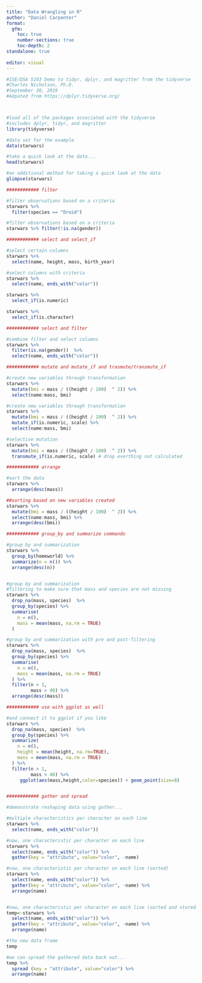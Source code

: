 ```yaml
---
title: "Data Wrangling in R"
author: "Daniel Carpenter"
format: 
  gfm:
    toc: true
    number-sections: true
    toc-depth: 2
standalone: true
    
editor: visual
---
```


```r
#ISE/DSA 5103 Demo to tidyr, dplyr, and magritter from the tidyverse
#Charles Nicholson, Ph.D.
#September 30, 2019
#Adpated from https://dplyr.tidyverse.org/



#load all of the packages associated with the tidyverse
#includes dplyr, tidyr, and magritter
library(tidyverse)

#data set for the example
data(starwars)

#take a quick look at the data...
head(starwars)

#an additional method for taking a quick look at the data
glimpse(starwars)

############ filter

#filter observations based on a criteria
starwars %>% 
  filter(species == "Droid")

#filter observations based on a criteria
starwars %>% filter(!is.na(gender)) 

############ select and select_if

#select certain columns
starwars %>% 
  select(name, height, mass, birth_year)

#select columns with criteria
starwars %>% 
  select(name, ends_with("color"))

starwars %>% 
  select_if(is.numeric)

starwars %>% 
  select_if(is.character)

############ select and filter

#combine filter and select columns
starwars %>% 
  filter(is.na(gender))  %>% 
  select(name, ends_with("color"))

############ mutate and mutate_if and trasmute/transmute_if

#create new variables through transformation 
starwars %>% 
  mutate(bmi = mass / ((height / 100)  ^ 2)) %>%
  select(name:mass, bmi)

#create new variables through transformation 
starwars %>% 
  mutate(bmi = mass / ((height / 100)  ^ 2)) %>%
  mutate_if(is.numeric, scale) %>%
  select(name:mass, bmi)

#selective mutation
starwars %>% 
  mutate(bmi = mass / ((height / 100)  ^ 2)) %>%
  transmute_if(is.numeric, scale) # drop everthing not calculated

############ arrange

#sort the data
starwars %>% 
  arrange(desc(mass))

##sorting based on new variables created
starwars %>% 
  mutate(bmi = mass / ((height / 100)  ^ 2)) %>%
  select(name:mass, bmi) %>%
  arrange(desc(bmi))

############ group_by and summarize commands

#group by and summarization
starwars %>% 
  group_by(homeworld) %>%
  summarize(n = n()) %>%
  arrange(desc(n))


#group by and summarization
#filtering to make sure that mass and species are not missing
starwars %>% 
  drop_na(mass, species)  %>%
  group_by(species) %>%
  summarise(
    n = n(),
    mass = mean(mass, na.rm = TRUE)
  ) 

#group by and summarization with pre and post-filtering
starwars %>%
  drop_na(mass, species)  %>%
  group_by(species) %>%
  summarise(
    n = n(),
    mass = mean(mass, na.rm = TRUE)
  ) %>%
  filter(n > 1,
         mass > 40) %>% 
  arrange(desc(mass))

############ use with ggplot as well

#and connect it to ggplot if you like
starwars %>%
  drop_na(mass, species)  %>%
  group_by(species) %>%
  summarize(
    n = n(),
    height = mean(height, na.rm=TRUE),
    mass = mean(mass, na.rm = TRUE)
  ) %>%
  filter(n > 1,
         mass > 40) %>% 
     ggplot(aes(mass,height,color=species)) + geom_point(size=8)


############ gather and spread

#demonstrate reshaping data using gather...

#multiple characteristics per character on each line
starwars %>% 
  select(name, ends_with("color"))

#now, one characteristic per character on each line
starwars %>% 
  select(name, ends_with("color")) %>%
  gather(key = "attribute", value="color", -name)

#now, one characteristic per character on each line (sorted)
starwars %>% 
  select(name, ends_with("color")) %>%
  gather(key = "attribute", value="color", -name) %>%
  arrange(name)


#now, one characteristic per character on each line (sorted and stored as dataframe)
temp<-starwars %>% 
  select(name, ends_with("color")) %>%
  gather(key = "attribute", value="color", -name) %>%
  arrange(name)

#the new data frame
temp

#we can spread the gathered data back out...
temp %>% 
  spread (key = "attribute", value="color") %>%
  arrange(name)



```
